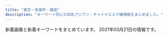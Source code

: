 ```yaml
---
title: "東京・有楽町・銀座"
description: "キーワード別にの巨乳アジアン・チャイナエステ嬢情報をまとめました。"
---
```


新着画像と新着キーワードをまとめています。
2021年03月21日の情報です。

<DmmAffiliateIns />
<KeywordTable
  shops={
    [
    {
        "keywords": {
            "D": 6,
            "85": 10,
            "88": 6,
            "86": 4,
            "C": 14
        },
        "img_links": [
            "http://yurarika.work/staff/aya2.jpg",
            "http://yurarika.work/staff/rara2.jpg",
            "http://yurarika.work/staff/aya.jpg",
            "http://yurarika.work/staff/mirai2.jpg",
            "http://yurarika.work/staff/mika2.jpg",
            "http://yurarika.work/staff/aya1.jpg",
            "http://yurarika.work/staff/mirai1.jpg",
            "http://yurarika.work/staff/rara.jpg",
            "http://yurarika.work/img/all/loader.png",
            "http://yurarika.work/staff/mika1.jpg",
            "http://yurarika.work/staff/rara1.jpg",
            "http://yurarika.work/staff/mika.jpg",
            "http://yurarika.work/staff/mirai.jpg"
        ],
        "station": "\u6c34\u5929\u5bae\u524d\u99c58\u756a\u51fa\u53e3",
        "name": "\u3086\u3089\u308a\u9999",
        "url": "http://yurarika.work/"
    },
    {
        "station": "\u8305\u5834\u753a\u99c53\u756a\u51fa\u53e3",
        "url": "http://sweet-massage.work/",
        "name": "Sweet",
        "keywords": {
            "86": 6,
            "D": 6,
            "C": 3,
            "89": 3,
            "88": 3,
            "85": 3,
            "E": 6
        },
        "img_links": [
            "http://sweet-massage.work/img/st03.jpg",
            "http://sweet-massage.work/sp/img/st3.jpg",
            "http://sweet-massage.work/sp/img/st1.jpg",
            "http://sweet-massage.work/img/sta5.jpg",
            "http://sweet-massage.work/img/st2.jpg",
            "http://sweet-massage.work/img/s4.jpg",
            "http://sweet-massage.work/sp/img/pc.jpg",
            "http://sweet-massage.work/img/sta1.jpg",
            "http://sweet-massage.work/img/st5.jpg",
            "http://sweet-massage.work/img/st005.jpg",
            "http://sweet-massage.work/sp/img/info.jpg",
            "http://sweet-massage.work/img/sta3.jpg",
            "http://sweet-massage.work/sp/img/s5.jpg",
            "http://sweet-massage.work/img/mobile-1.png",
            "http://sweet-massage.work/sp/img/pic.jpg",
            "http://sweet-massage.work/img/st01.jpg",
            "http://sweet-massage.work/img/foot-body.jpg",
            "http://sweet-massage.work/img/s3.jpg",
            "http://sweet-massage.work/img/st02.jpg",
            "http://sweet-massage.work/img/st04.jpg",
            "http://sweet-massage.work/img/st1.jpg",
            "http://sweet-massage.work/sp/img/st5.jpg",
            "http://sweet-massage.work/sp/img/t-r.jpg",
            "http://sweet-massage.work/sp/img/st03.jpg",
            "http://sweet-massage.work/sp/img/time.jpg",
            "http://sweet-massage.work/img/nos.jpg",
            "http://sweet-massage.work/sp/img/tel.jpg",
            "http://sweet-massage.work/sp/img/add2.jpg",
            "http://sweet-massage.work/img/st3.jpg",
            "http://sweet-massage.work/sp/img/st4.jpg",
            "http://sweet-massage.work/sp/img/s4.jpg",
            "http://sweet-massage.work/sp/img/tit.jpg",
            "http://sweet-massage.work/sp/img/t-o.jpg",
            "http://sweet-massage.work/sp/img/st2.jpg",
            "http://sweet-massage.work/sp/img/t-a.jpg",
            "http://sweet-massage.work/sp/img/st04.jpg",
            "http://sweet-massage.work/sp/img/t-s.jpg",
            "http://sweet-massage.work/img/s1.jpg",
            "http://sweet-massage.work/img/st05.jpg",
            "http://sweet-massage.work/sp/img/s3.jpg",
            "http://sweet-massage.work/sp/img/botton.jpg",
            "http://sweet-massage.work/sp/img/st02.jpg",
            "http://sweet-massage.work/img/s5.jpg",
            "http://sweet-massage.work/img/sta2.jpg",
            "http://sweet-massage.work/sp/img/sys.jpg",
            "http://sweet-massage.work/sp/img/add.jpg",
            "http://sweet-massage.work/img/st4.jpg",
            "http://sweet-massage.work/sp/img/t-t.jpg",
            "http://sweet-massage.work/sp/img/s2.jpg",
            "http://sweet-massage.work/sp/img/st05.jpg",
            "http://sweet-massage.work/img/s2.jpg",
            "http://sweet-massage.work/img/sta4.jpg",
            "http://sweet-massage.work/img/m1.png",
            "http://sweet-massage.work/sp/img/st005.jpg",
            "http://sweet-massage.work/sp/img/st01.jpg"
        ]
    },
    {
        "keywords": {
            "88": 1,
            "\u30bb\u30af\u30b7\u30fc": 3
        },
        "img_links": [
            "https://ningyocho-esthe.work/images/dream/common/gallery_01.png",
            "https://ningyocho-esthe.work/images/dream/common/gallery_07.png",
            "https://ningyocho-esthe.work/images/dream/staff/\u3042\u307f.jpg",
            "https://ningyocho-esthe.work/images/dream/home/teaser.png",
            "https://ningyocho-esthe.work/images/dream/common/gallery_10.png",
            "https://ningyocho-esthe.work/images/dream/common/side_bnr_02.png",
            "https://ningyocho-esthe.work/images/dream/staff/3.jpg",
            "https://ningyocho-esthe.work/images/dream/staff/\u30ca\u30ca.jpg",
            "https://ningyocho-esthe.work/images/dream/home/image_03.png",
            "https://ningyocho-esthe.work/images/dream/home/image_01.png",
            "https://ningyocho-esthe.work/images/dream/common/gallery_08.png",
            "https://ningyocho-esthe.work/images/dream/staff/2.jpg",
            "https://ningyocho-esthe.work/images/dream/common/gallery_06.png",
            "https://ningyocho-esthe.work/images/dream/staff/imgapp_3.jpg",
            "https://ningyocho-esthe.work/images/dream/staff/1.jpg",
            "https://ningyocho-esthe.work/images/dream/common/gallery_09.png",
            "https://ningyocho-esthe.work/images/dream/staff/imgapp6.jpg",
            "https://ningyocho-esthe.work/images/dream/staff/13.jpg",
            "https://ningyocho-esthe.work/images/dream/common/header_info.png",
            "https://ningyocho-esthe.work/images/dream/common/gallery_03.png",
            "https://ningyocho-esthe.work/images/dream/common/credit_02.png",
            "https://ningyocho-esthe.work/images/dream/common/credit_03.png",
            "https://ningyocho-esthe.work/images/dream/home/image_02.png",
            "https://ningyocho-esthe.work/images/dream/common/gallery_04.png",
            "https://ningyocho-esthe.work/images/dream/common/credit_01.png",
            "https://ningyocho-esthe.work/images/dream/common/gallery_02.png",
            "https://ningyocho-esthe.work/images/dream/common/header_phone_pc.png",
            "https://ningyocho-esthe.work/images/dream/common/gallery_05.png",
            "https://ningyocho-esthe.work/images/dream/staff/imgapp_1.jpg",
            "https://ningyocho-esthe.work/images/dream/common/side_bnr_01.png"
        ],
        "name": "Dream",
        "url": "https://ningyocho-esthe.work/",
        "station": "\u4eba\u5f62\u753a\u99c5A1\u51fa\u53e3"
    },
    {
        "name": "\u7d05\u8449",
        "keywords": {
            "C": 14
        },
        "station": "\u516b\u4e01\u5800\u99c5A5\u53e3",
        "url": "http://arm-heal.com/",
        "img_links": [
            "http://arm-heal.com/staff/miya/01.jpg",
            "http://arm-heal.com/staff/yuki/01.jpg",
            "http://arm-heal.com/staff/yuuyuu/01.jpg",
            "http://arm-heal.com/pic/topimg1.png",
            "http://arm-heal.com/staff/aya/01mb.jpg",
            "http://arm-heal.com/pic/topimg5.png",
            "http://arm-heal.com/pic/topimg3.png",
            "http://arm-heal.com/staff/miki/01mb.jpg",
            "http://arm-heal.com/pic/topimg4.png",
            "http://arm-heal.com/staff/miya/01mb.jpg",
            "http://arm-heal.com/staff/aya/01.jpg",
            "http://arm-heal.com/img/att.png",
            "http://arm-heal.com/i/files/homeimg.jpg",
            "http://arm-heal.com/pic/topimg2.png",
            "http://arm-heal.com/img/corona.png",
            "http://arm-heal.com/img/ttl_mobile.png",
            "http://arm-heal.com/staff/yuuyuu/01mb.jpg",
            "http://arm-heal.com/pic/head.jpg",
            "http://arm-heal.com/img/ttl_staff.jpg",
            "http://arm-heal.com/img/ttl_rec.png",
            "http://arm-heal.com/staff/miki/01.jpg",
            "http://arm-heal.com/staff/yuki/01mb.jpg"
        ]
    },
    {
        "station": "\u65b0\u5bcc\u753a\u99c53\u756a\u51fa\u53e3",
        "name": "Lotus\uff5e\u30ed\u30fc\u30bf\u30b9\uff5e",
        "keywords": {
            "85": 2,
            "87": 4,
            "86": 14
        },
        "img_links": [
            "http://missyou-esthe.com/img/cg13.jpg",
            "http://missyou-esthe.com/img/t1.jpg",
            "http://missyou-esthe.com/img/tt4.jpg",
            "http://missyou-esthe.com/img/tt12.jpg",
            "http://missyou-esthe.com/img/tt16.jpg",
            "http://missyou-esthe.com/img/no.png",
            "http://missyou-esthe.com/img/cg03.jpg",
            "http://missyou-esthe.com/img/cg11.jpg",
            "http://missyou-esthe.com/img/tt11.jpg",
            "http://missyou-esthe.com/img/tt19.jpg",
            "http://missyou-esthe.com/img/cg07.jpg",
            "http://missyou-esthe.com/img/cg06.jpg",
            "http://missyou-esthe.com/img/cg01.jpg",
            "http://missyou-esthe.com/img/tt14.jpg",
            "http://missyou-esthe.com/img/cg10.jpg",
            "http://missyou-esthe.com/img/cg091.jpg",
            "http://missyou-esthe.com/img/tt2.jpg",
            "http://missyou-esthe.com/img/tt17.jpg",
            "http://missyou-esthe.com/img/t2.jpg",
            "http://missyou-esthe.com/img/tt20.jpg",
            "http://missyou-esthe.com/img/cg05.jpg",
            "http://missyou-esthe.com/img/tt1.jpg",
            "http://missyou-esthe.com/img/tt18.jpg",
            "http://missyou-esthe.com/img/cg04.jpg",
            "http://missyou-esthe.com/img/lin.jpg",
            "http://missyou-esthe.com/img/cg09.jpg",
            "http://missyou-esthe.com/img/mr1.jpg",
            "http://missyou-esthe.com/img/t3.jpg",
            "http://missyou-esthe.com/img/f.jpg",
            "http://missyou-esthe.com/img/tt13.jpg",
            "http://missyou-esthe.com/img/cg14.jpg",
            "http://missyou-esthe.com/img/tt15.jpg",
            "http://missyou-esthe.com/img/eve.jpg",
            "http://missyou-esthe.com/img/cg02.jpg",
            "http://missyou-esthe.com/img/cg08.jpg",
            "http://missyou-esthe.com/img/tt21.jpg",
            "http://missyou-esthe.com/img/f1.jpg"
        ],
        "url": "http://missyou-esthe.com/"
    },
    {
        "img_links": [
            "http://prime-relax.work/img/IMG_1675.jpg",
            "http://prime-relax.work/img/mo.png",
            "http://prime-relax.work/img/body-.jpg",
            "http://prime-relax.work/img/st11.jpg",
            "http://prime-relax.work/img/link300100.jpg",
            "http://prime-relax.work/img/sta14.jpg",
            "http://prime-relax.work/img/link20067.jpg",
            "http://prime-relax.work/sp/img/t-s.jpg",
            "http://prime-relax.work/sp/img/sta13.jpg",
            "http://prime-relax.work/img/IMG_1699.jpg",
            "http://prime-relax.work/sp/img/p-7.jpg",
            "http://prime-relax.work/img/sta8.jpg",
            "http://prime-relax.work/img/sys.jpg",
            "http://prime-relax.work/img/st12.jpg",
            "http://prime-relax.work/img/st08.jpg",
            "http://prime-relax.work/sp/img/t-t.jpg",
            "http://prime-relax.work/sp/img/cam.jpg",
            "http://prime-relax.work/img/sta7.jpg",
            "http://prime-relax.work/sp/img/sta4.jpg",
            "http://prime-relax.work/sp/img/sta9.jpg",
            "http://prime-relax.work/img/st14.jpg",
            "http://prime-relax.work/img/sta9.jpg",
            "http://prime-relax.work/sp/img/tit.jpg",
            "http://prime-relax.work/sp/img/add2.jpg",
            "http://prime-relax.work/img/st13.jpg",
            "http://prime-relax.work/img/sta12.jpg",
            "http://prime-relax.work/sp/img/time.jpg",
            "http://prime-relax.work/img/head.jpg",
            "http://prime-relax.work/sp/img/sys.jpg",
            "http://prime-relax.work/sp/img/t-r.jpg",
            "http://prime-relax.work/sp/img/botton.jpg",
            "http://prime-relax.work/sp/img/t-a.jpg",
            "http://prime-relax.work/sp/img/sta7.jpg",
            "http://prime-relax.work/img/sta4.jpg",
            "http://prime-relax.work/sp/img/info.jpg",
            "http://prime-relax.work/img/st9.jpg",
            "http://prime-relax.work/img/st8.jpg",
            "http://prime-relax.work/img/st013.jpg",
            "http://prime-relax.work/sp/img/p-8.jpg",
            "http://prime-relax.work/sp/img/sta11.jpg",
            "http://prime-relax.work/img/st04.jpg",
            "http://prime-relax.work/img/bottom.png",
            "http://prime-relax.work/img/st4.jpg",
            "http://prime-relax.work/img/link-.jpg",
            "http://prime-relax.work/sp/img/sta14.jpg",
            "http://prime-relax.work/sp/img/add3.jpg",
            "http://prime-relax.work/img/sta13.jpg",
            "http://prime-relax.work/img/eve.jpg",
            "http://prime-relax.work/img/link10033.jpg",
            "http://prime-relax.work/img/bottom-.png",
            "http://prime-relax.work/sp/img/add.jpg",
            "http://prime-relax.work/sp/img/pic.jpg",
            "http://prime-relax.work/img/sta11.jpg",
            "http://prime-relax.work/img/IMG_1667.jpg",
            "http://prime-relax.work/img/st07.jpg",
            "http://prime-relax.work/sp/img/p-9.jpg",
            "http://prime-relax.work/sp/img/tel.jpg",
            "http://prime-relax.work/sp/img/pc.jpg",
            "http://prime-relax.work/img/sta5.jpg",
            "http://prime-relax.work/sp/img/sta5.jpg",
            "http://prime-relax.work/sp/img/sta8.jpg",
            "http://prime-relax.work/sp/img/sta12.jpg",
            "http://prime-relax.work/img/st014.jpg",
            "http://prime-relax.work/img/st5.jpg",
            "http://prime-relax.work/sp/img/t-o.jpg",
            "http://prime-relax.work/img/st7.jpg",
            "http://prime-relax.work/img/IMG_1709.jpg"
        ],
        "keywords": {
            "84": 5,
            "88": 1,
            "86": 7,
            "E": 1,
            "82": 1,
            "87": 4,
            "D": 10,
            "C": 7
        },
        "url": "http://prime-relax.work/",
        "station": "\u99ac\u55b0\u753a\u99c51\u756a\u51fa\u53e3",
        "name": "PRIME\u30fb\u30d7\u30e9\u30a4\u30e0"
    },
    {
        "name": "\u60a0",
        "img_links": [
            "http://koikst.xyz/_src/20886035/up.png",
            "http://koikst.xyz/_src/51067437/wechatimg724.jpg",
            "http://koikst.xyz/_src/20886064/index_37.png",
            "http://sunflower.jp.net/5.jpg",
            "http://sunflower.jp.net/1.jpg",
            "http://koikst.xyz/_src/20885811/up.png",
            "http://koikst.xyz/_src/20886235/t02200330_0640096013249885015.jpg",
            "http://koikst.xyz/_src/20885809/www.cman.png",
            "http://koikst.xyz/_src/20886062/index_35.png",
            "http://koikst.xyz/_src/20886005/wechatimg35.jpg",
            "http://sunflower.jp.net/2.jpg",
            "http://koikst.xyz/_src/20886229/_dsf0778_pp.jpg",
            "http://koikst.xyz/_src/20886007/_k3_6020.jpg",
            "http://koikst.xyz/_src/21089124/img20180325193504865361.png",
            "http://sunflower.jp.net/6.jpg",
            "http://koikst.xyz/_src/20886065/index_38.png",
            "http://koikst.xyz/_src/20885997/up.png",
            "http://koikst.xyz/_src/51067433/wechatimg726.jpg",
            "http://koikst.xyz/_src/20886287/9c88380aa0315ec9292225a3223d62d9.jpg",
            "http://koikst.xyz/_src/20886222/up.png",
            "http://koikst.xyz/_src/20886063/index_36.png",
            "http://koikst.xyz/_src/20886283/img20170527114635169213.png",
            "http://koikst.xyz/_src/20886305/therapist-ito.jpg",
            "http://koikst.xyz/_src/20886066/slider2.png",
            "http://koikst.xyz/_src/51067435/wechatimg725.jpg",
            "http://koikst.xyz/_src/20886060/index_33.png",
            "http://koikst.xyz/_src/20886148/therapist-ito.jpg",
            "http://koikst.xyz/_src/20886233/906ab10dd05fdcaee1fa99bd6e5779ea.jpg",
            "http://koikst.xyz/_src/20885845/up.png",
            "http://koikst.xyz/_src/20886308/t02200330_0640096013249885015.jpg",
            "http://koikst.xyz/_src/20886092/therapist-ito.jpg",
            "http://koikst.xyz/_src/51067440/wechatimg723.jpg",
            "http://koikst.xyz/_src/20886211/07958eda583eff2b24876adf03c0a434.jpg",
            "http://sunflower.jp.net/3.jpg",
            "http://koikst.xyz/_src/20886058/sign.png",
            "http://koikst.xyz/_src/20886010/img_3017.jpg",
            "http://koikst.xyz/_src/20886231/_dsf0770_pp.jpg",
            "http://koikst.xyz/_src/20886122/up.png",
            "http://koikst.xyz/_src/20886061/index_34.png",
            "http://koikst.xyz/_src/20886008/_k3_6019.jpg",
            "http://koikst.xyz/_src/20886111/_dsf0778_pp.jpg",
            "http://koikst.xyz/_src/20885828/up.png",
            "http://koikst.xyz/_src/20886059/sign.png",
            "http://koikst.xyz/_src/20886019/up.png",
            "http://koikst.xyz/_src/20886009/img_2917.jpg",
            "http://koikst.xyz/_src/20886310/wechatimg405.jpg",
            "http://koikst.xyz/_src/20886303/07958eda583eff2b24876adf03c0a434.jpg",
            "http://koikst.xyz/_src/20886300/media-20170919.jpg",
            "http://koikst.xyz/_src/20885836/sign.jpg",
            "http://koikst.xyz/_src/20991736/t02200330_0640096013249885015.jpg",
            "http://koikst.xyz/_src/20886006/wechatimg36.jpg",
            "http://koikst.xyz/_src/20886103/up.png"
        ],
        "keywords": {
            "85": 2,
            "89": 3,
            "C": 2,
            "E": 3
        },
        "url": "http://koikst.xyz/",
        "station": "JR\u6771\u4eac\u99c5\u516b\u91cd\u6d32\u53e3"
    },
    {
        "station": "\u9280\u5ea7\u99c5A5\u51fa\u53e3",
        "name": "Angel Love",
        "keywords": {
            "85": 5,
            "87": 5,
            "D": 20,
            "86": 10,
            "83": 5,
            "E": 5
        },
        "url": "https://angel-love.tyo.cm/",
        "img_links": [
            "https://angel-love.tyo.cm/images/s_staff.png",
            "https://angel-love.tyo.cm/images/info.jpg",
            "https://angel-love.tyo.cm/images/s1.jpg",
            "https://angel-love.tyo.cm/images/news_bj1.jpg",
            "https://angel-love.tyo.cm/photos/sites/27/2021/03/2021031704243320.jpg",
            "https://angel-love.tyo.cm/photos/sites/27/2021/02/2021021606344273.jpg",
            "https://angel-love.tyo.cm/photos/sites/27/2021/02/2021021603162127.jpg",
            "https://angel-love.tyo.cm/photos/sites/27/2021/02/2021021603162366.jpg",
            "https://angel-love.tyo.cm/images/room3.jpg",
            "https://angel-love.tyo.cm/photos/sites/27/2021/03/2021031704243332.jpg",
            "https://angel-love.tyo.cm/images/room4.jpg",
            "https://angel-love.tyo.cm/images/s_news.jpg",
            "https://angel-love.tyo.cm/images/top.jpg",
            "https://angel-love.tyo.cm/images/s3.jpg",
            "https://angel-love.tyo.cm/photos/sites/27/2021/03/2021031704243422.jpg",
            "https://angel-love.tyo.cm/images/room1.jpg",
            "https://angel-love.tyo.cm/images/room2.jpg",
            "https://angel-love.tyo.cm/images/mobile.jpg",
            "https://angel-love.tyo.cm/images/news_bj3.jpg"
        ]
    },
    {
        "url": "http://f-relaxe.net",
        "keywords": {
            "91": 1,
            "E": 3,
            "93": 1,
            "83": 1,
            "C": 3,
            "87": 1,
            "D": 2,
            "85": 3,
            "86": 1,
            "90": 1,
            "G": 1,
            "89": 1
        },
        "name": "For you",
        "station": "JR\u6771\u4eac\u99c5\u516b\u91cd\u6d32\u5317\u53e3",
        "img_links": [
            "http://f-relaxe.net/images/index_03.jpg",
            "http://f-relaxe.net/girl/011.jpg",
            "http://f-relaxe.net/images/index_06.jpg",
            "http://f-relaxe.net/girl/013a.jpg",
            "http://f-relaxe.net/girl/09a.jpg",
            "http://f-relaxe.net/images/index_119.jpg",
            "http://f-relaxe.net/girl/010a.jpg",
            "http://f-relaxe.net/images/sub_12.jpg",
            "http://f-relaxe.net/images/info.jpg",
            "http://f-relaxe.net/images/index_01.jpg",
            "http://f-relaxe.net/images/01.jpg",
            "http://f-relaxe.net/images/info_11.jpg",
            "http://f-relaxe.net/images/index_18.jpg",
            "http://f-relaxe.net/girl/07a.jpg",
            "http://f-relaxe.net/girl/010.jpg",
            "http://f-relaxe.net/images/index_07.jpg",
            "http://f-relaxe.net/girl/08.jpg",
            "http://f-relaxe.net/images/index_13.jpg",
            "http://f-relaxe.net/images/index_14.jpg",
            "http://f-relaxe.net/girl/02a.jpg",
            "http://f-relaxe.net/images/index_12.jpg",
            "http://f-relaxe.net/girl/017.jpg",
            "http://f-relaxe.net/images/rec.jpg",
            "http://f-relaxe.net/girl/012.jpg",
            "http://f-relaxe.net/girl/07.jpg",
            "http://f-relaxe.net/images/index_09.jpg",
            "http://f-relaxe.net/images/sub_15.jpg",
            "http://f-relaxe.net/images/staff_11.jpg",
            "http://f-relaxe.net/girl/04.jpg",
            "http://f-relaxe.net/images/index_04.jpg",
            "http://f-relaxe.net/girl/08a.jpg",
            "http://f-relaxe.net/girl/00.jpg",
            "http://f-relaxe.net/images/rec_11.jpg",
            "http://f-relaxe.net/girl/02.jpg",
            "http://f-relaxe.net/girl/011a.jpg",
            "http://f-relaxe.net/images/index_08.jpg",
            "http://f-relaxe.net/girl/012a.jpg",
            "http://f-relaxe.net/images/index_16.jpg",
            "http://f-relaxe.net/images/index_05.jpg",
            "http://f-relaxe.net/girl/013.jpg",
            "http://f-relaxe.net/images/02.jpg",
            "http://f-relaxe.net/images/03.jpg",
            "http://f-relaxe.net/images/index_17.jpg",
            "http://f-relaxe.net/girl/09.jpg",
            "http://f-relaxe.net/images/sub_10.jpg",
            "http://f-relaxe.net/images/index_10.jpg",
            "http://f-relaxe.net/girl/024.jpg",
            "http://f-relaxe.net/images/line.jpg"
        ]
    },
    {
        "name": "\u5143\u6c17\u30e2\u30ea\u30e2\u30ea",
        "url": "http://www.kayabatyo-massage.work/",
        "keywords": {},
        "station": "\u8305\u5834\u753a\u99c511\u756a\u51fa\u53e3",
        "img_links": [
            "http://www.kayabatyo-massage.work/images/recruit/sp_mainvisual.jpg",
            "http://www.kayabatyo-massage.work/images/mainvisual_01.jpg",
            "http://www.kayabatyo-massage.work/images/recruit/message_03.png",
            "http://www.kayabatyo-massage.work/images/recruit/point_06.png",
            "http://www.kayabatyo-massage.work/images/icon_ranking_02.png",
            "http://www.kayabatyo-massage.work/images/head_therapist.jpg",
            "http://www.kayabatyo-massage.work/images/recruit/point_09.png",
            "http://www.kayabatyo-massage.work/images/recruit/nagare_07.png",
            "http://www.kayabatyo-massage.work/images/recruit/nagare_01.jpg",
            "http://www.kayabatyo-massage.work/images/sw_tel.png",
            "http://www.kayabatyo-massage.work/images/mainvisual_01_s.jpg",
            "http://www.kayabatyo-massage.work/images/recruit/point_05.png",
            "http://www.kayabatyo-massage.work/images/mainvisual_02.jpg",
            "http://www.kayabatyo-massage.work/images/recruit/nagare_02.jpg",
            "http://www.kayabatyo-massage.work/images/recruit/nagare_05.png",
            "http://www.kayabatyo-massage.work/images/recruit/point_08.png",
            "http://www.kayabatyo-massage.work/images/recruit/point_04.png",
            "http://www.kayabatyo-massage.work/images/no_image.jpg",
            "http://www.kayabatyo-massage.work/staff/nanami.jpg",
            "http://www.kayabatyo-massage.work/images/recruit/point_07.png",
            "http://www.kayabatyo-massage.work/staff/kaoru.jpg",
            "http://www.kayabatyo-massage.work/staff/hinata.jpg",
            "http://www.kayabatyo-massage.work/images/mainvisual_02_s.jpg",
            "http://www.kayabatyo-massage.work/images/icon_ranking_03.png",
            "http://www.kayabatyo-massage.work/images/icon_ranking_01.png",
            "http://www.kayabatyo-massage.work/images/recruit/point_03.png",
            "http://www.kayabatyo-massage.work/images/recruit/req_03.jpg",
            "http://www.kayabatyo-massage.work/images/icon_new.png",
            "http://www.kayabatyo-massage.work/images/sw_home.png",
            "http://www.kayabatyo-massage.work/images/trigger.jpg",
            "http://www.kayabatyo-massage.work/images/head_interior.jpg",
            "http://www.kayabatyo-massage.work/images/recruit/nagare_03.jpg",
            "http://www.kayabatyo-massage.work/images/recruit/nagare_06.png"
        ]
    },
    {
        "name": "Melody Spa -\u30e1\u30ed\u30c7\u30a3 \u30b9\u30d1-",
        "keywords": {
            "F": 2,
            "86": 4,
            "C": 30
        },
        "url": "https://melodyspa.tokyo/",
        "station": "JR\u65b0\u65e5\u672c\u6a4b\u99c56\u756a\u51fa\u53e3",
        "img_links": [
            "https://melodyspa.tokyo/images/st/risa.jpg",
            "https://melodyspa.tokyo/images/st/yuna.jpg",
            "https://melodyspa.tokyo/images/st/mina2.jpg",
            "https://melodyspa.tokyo/images/st/yuri.jpg",
            "https://melodyspa.tokyo/images/st/you.jpg",
            "https://melodyspa.tokyo/images/st/rara2.jpg",
            "https://melodyspa.tokyo/images/st/yuna2.jpg",
            "https://melodyspa.tokyo/images/topimage/topimage.jpg",
            "https://melodyspa.tokyo/images/st/you2.jpg",
            "https://melodyspa.tokyo/images/st/miho.jpg",
            "https://melodyspa.tokyo/images/share/pagetop.png",
            "https://melodyspa.tokyo/images/st/yuna1.jpg",
            "https://melodyspa.tokyo/images/st/you3.jpg",
            "https://melodyspa.tokyo/images/st/ringo.jpg",
            "https://melodyspa.tokyo/images/st/mina.jpg"
        ]
    },
    {
        "url": "http://www.hitomebore.esjp.info/",
        "keywords": {
            "86": 18,
            "88": 3,
            "C": 6,
            "87": 6,
            "85": 6,
            "D": 27
        },
        "img_links": [
            "http://www.hitomebore.esjp.info/files/012.jpg",
            "http://www.hitomebore.esjp.info/files/002.jpg",
            "http://www.hitomebore.esjp.info/files/009.jpg",
            "http://www.hitomebore.esjp.info/files/016.jpg",
            "http://www.hitomebore.esjp.info/images/m3.jpg",
            "http://www.hitomebore.esjp.info/files/011.jpg",
            "http://www.hitomebore.esjp.info/files/007.jpg",
            "http://www.hitomebore.esjp.info/images/m1.jpg",
            "http://www.hitomebore.esjp.info/files/015.jpg",
            "http://www.hitomebore.esjp.info/images/mainImg2.jpg",
            "http://www.hitomebore.esjp.info/images/m2.jpg",
            "http://www.hitomebore.esjp.info/images/m4.jpg",
            "http://www.hitomebore.esjp.info/images/btn2.png",
            "http://www.hitomebore.esjp.info/images/mainImg_sub.jpg",
            "http://www.hitomebore.esjp.info/files/010.jpg",
            "http://www.hitomebore.esjp.info/files/014.jpg",
            "http://www.hitomebore.esjp.info/files/013.jpg",
            "http://www.hitomebore.esjp.info/files/008.jpg"
        ],
        "name": "\u3072\u3068\u3081\u307c\u308c",
        "station": "\u65b0\u5bcc\u753a\u99c53\u756a\u51fa\u53e3"
    },
    {
        "name": "Tiara-\u30c6\u30a4\u30a2\u30e9-",
        "station": "\u6771\u9280\u5ea7\u99c5A7\u51fa\u53e3",
        "url": "https://est-tiara.info/",
        "keywords": {
            "E": 1,
            "89": 1,
            "87": 1,
            "D": 4,
            "C": 1
        },
        "img_links": [
            "https://est-tiara.info/images/gallery/r4.jpg",
            "https://est-tiara.info/js/sliderLine/slide_next.png",
            "https://est-tiara.info/staffPhoto/s20210304100038.jpg",
            "https://est-tiara.info/js/sliderLine/slide_prev.png",
            "https://est-tiara.info/images/gallery/r7.jpg",
            "https://est-tiara.info/staffPhoto/s20201016083828.jpg",
            "https://est-tiara.info/staffPhoto/b20210304095845.jpg",
            "https://est-tiara.info/staffPhoto/b20201016083614.jpg",
            "https://est-tiara.info/staffPhoto/b20210304100038.jpg",
            "https://est-tiara.info/staffPhoto/s20201016083614.jpg",
            "https://est-tiara.info/images/gallery/r1.jpg",
            "https://est-tiara.info/images/gallery/r3.jpg",
            "https://est-tiara.info/images/returnBtn.png",
            "https://est-tiara.info/staffPhoto/b20210304100121.jpg",
            "https://est-tiara.info/images/gallery/r5.jpg",
            "https://est-tiara.info/staffPhoto/s20210304095845.jpg",
            "https://est-tiara.info/staffPhoto/b20210304095739.jpg",
            "https://est-tiara.info/staffPhoto/s20210304095739.jpg",
            "https://est-tiara.info/images/gallery/r6.jpg",
            "https://est-tiara.info/images/gallery/r8.jpg",
            "https://est-tiara.info/uploadfiles/Image/campaignEstTiaraInfo.jpg",
            "https://est-tiara.info/images/mobile.png",
            "https://est-tiara.info/staffPhoto/s20210304095623.jpg",
            "https://est-tiara.info/staffPhoto/s20210304100121.jpg",
            "https://est-tiara.info/images/gallery/r2.jpg",
            "https://est-tiara.info/staffPhoto/b20201016083828.jpg",
            "https://est-tiara.info/staffPhoto/b20210304095623.jpg"
        ]
    },
    {
        "name": "\u7652\u3057\u306e\u6d77",
        "station": "\u65b0\u5bcc\u753a\u99c5",
        "keywords": {
            "86": 20,
            "E": 4,
            "D": 16
        },
        "url": "http://xn--vckg5a5c7c8c1czd.in.net/",
        "img_links": [
            "http://xn--vckg5a5c7c8c1czd.in.net/images/slider/slide3s.jpg",
            "http://xn--vckg5a5c7c8c1czd.in.net/images/an_1_06.jpg",
            "http://xn--vckg5a5c7c8c1czd.in.net/images/an_1_03.jpg",
            "http://xn--vckg5a5c7c8c1czd.in.net/images/an_2_07.jpg",
            "http://xn--vckg5a5c7c8c1czd.in.net/images/staff_images/top_small_17.jpg",
            "http://xn--vckg5a5c7c8c1czd.in.net/images/an_2_06.jpg",
            "http://xn--vckg5a5c7c8c1czd.in.net/images/slider/slide3.jpg",
            "http://xn--vckg5a5c7c8c1czd.in.net/images/an_2_03.jpg",
            "http://xn--vckg5a5c7c8c1czd.in.net/images/staff_images/top_small_5.jpg",
            "http://xn--vckg5a5c7c8c1czd.in.net/images/slider/slide1.jpg",
            "http://xn--vckg5a5c7c8c1czd.in.net/images/staff_images/cg17.jpg",
            "http://xn--vckg5a5c7c8c1czd.in.net/images/an_2_04.jpg",
            "http://xn--vckg5a5c7c8c1czd.in.net/images/no.png",
            "http://xn--vckg5a5c7c8c1czd.in.net/images/an_1_07.jpg",
            "http://xn--vckg5a5c7c8c1czd.in.net/images/staff_images/cg1.jpg",
            "http://xn--vckg5a5c7c8c1czd.in.net/images/slider/slide2.jpg",
            "http://xn--vckg5a5c7c8c1czd.in.net/images/staff_images/top_small_1.jpg",
            "http://xn--vckg5a5c7c8c1czd.in.net/images/staff_images/top_small_14.jpg",
            "http://xn--vckg5a5c7c8c1czd.in.net/images/an_2_05.jpg",
            "http://xn--vckg5a5c7c8c1czd.in.net/images/slider/slide2s.jpg",
            "http://xn--vckg5a5c7c8c1czd.in.net/images/QRcode.jpg",
            "http://xn--vckg5a5c7c8c1czd.in.net/images/staff_images/cg16.jpg",
            "http://xn--vckg5a5c7c8c1czd.in.net/images/an_2_02.jpg",
            "http://xn--vckg5a5c7c8c1czd.in.net/images/index_01.jpg",
            "http://xn--vckg5a5c7c8c1czd.in.net/images/staff_images/cg5.jpg",
            "http://xn--vckg5a5c7c8c1czd.in.net/images/staff_images/cg14.jpg",
            "http://xn--vckg5a5c7c8c1czd.in.net/images/slider/slide1s.jpg",
            "http://xn--vckg5a5c7c8c1czd.in.net/images/an_1_02.jpg",
            "http://xn--vckg5a5c7c8c1czd.in.net/images/an_1_04.jpg",
            "http://xn--vckg5a5c7c8c1czd.in.net/images/staff_images/top_small_16.jpg"
        ]
    },
    {
        "img_links": [
            "http://sakura.relaxnabi.com/css/topleft02.png",
            "http://sakura.relaxnabi.com/css/staff/staff14a.jpg",
            "http://sakura.relaxnabi.com/css/staff/staff06.jpg",
            "http://sakura.relaxnabi.com/css/nav/nav-006.png",
            "http://sakura.relaxnabi.com/css/tel03.png",
            "http://sakura.relaxnabi.com/css/nav/nav-005.png",
            "http://sakura.relaxnabi.com/css/nav/nav-004.png",
            "http://sakura.relaxnabi.com/css/staff/staff04.jpg",
            "http://sakura.relaxnabi.com/css/nav/nav-003.png",
            "http://sakura.relaxnabi.com/css/topleft01.png",
            "http://sakura.relaxnabi.com/css/nav/nav-001.png",
            "http://sakura.relaxnabi.com/css/topright02.jpg",
            "http://sakura.relaxnabi.com/css/staff/staff02.jpg",
            "http://sakura.relaxnabi.com/css/staff/staff13.jpg",
            "http://sakura.relaxnabi.com/css/nav/nav-002.png"
        ],
        "name": "\u685c\uff5e\u3055\u304f\u3089\uff5e",
        "keywords": {
            "C": 4,
            "89": 3,
            "D": 3,
            "87": 2
        },
        "url": "http://sakura.relaxnabi.com/",
        "station": "\u8305\u5834\u753a\u99c51\u756a\u51fa\u53e3"
    },
    {
        "name": "\u30e9\u30d5\u30a3\u30fc\u30eb",
        "keywords": {},
        "station": "\u65b0\u65e5\u672c\u6a4b\u99c55\u756a\u51fa\u53e3",
        "img_links": [],
        "url": "http://s-este.net/"
    },
    {
        "name": "Spa Ananda",
        "station": "\u8305\u5834\u753a\u99c52\u756a\u51fa\u53e3",
        "url": "https://kayabacho-mensesthe.com/",
        "img_links": [
            "https://kayabacho-mensesthe.com/images/flower.png",
            "https://kayabacho-mensesthe.com/wp/wp-content/uploads/2020/12/yuki.jpg",
            "https://kayabacho-mensesthe.com/staff/rin-s1.jpg",
            "https://kayabacho-mensesthe.com/staff/misaki-s1.jpg",
            "https://kayabacho-mensesthe.com/images/top3.jpg",
            "https://kayabacho-mensesthe.com/wp/wp-content/uploads/2019/07/misaki.jpg",
            "https://kayabacho-mensesthe.com/wp/wp-content/uploads/2019/12/mitsuki.jpg",
            "https://kayabacho-mensesthe.com/icon/line.png",
            "https://kayabacho-mensesthe.com/staff/mimi-s1.jpg",
            "https://kayabacho-mensesthe.com/images/clear.png",
            "https://kayabacho-mensesthe.com/wp/wp-content/uploads/2020/11/urara3.jpg",
            "https://kayabacho-mensesthe.com/images/mensesthe.jpg",
            "https://kayabacho-mensesthe.com/icon/twitter.png",
            "https://kayabacho-mensesthe.com/staff/miyu-s1.jpg",
            "https://kayabacho-mensesthe.com/icon/yelp.png",
            "https://kayabacho-mensesthe.com/wp/wp-content/uploads/2019/12/misaki.jpg",
            "https://kayabacho-mensesthe.com/images/main3.jpg",
            "https://kayabacho-mensesthe.com/staff/yuna-s1.jpg",
            "https://kayabacho-mensesthe.com/staff/urara-s1.jpg",
            "https://kayabacho-mensesthe.com/images/top1.jpg",
            "https://kayabacho-mensesthe.com/room/room-l4.jpg",
            "https://kayabacho-mensesthe.com/room/room-l6.jpg",
            "https://kayabacho-mensesthe.com/staff/aoi-s1.jpg",
            "https://kayabacho-mensesthe.com/room/room-l8.jpg",
            "https://kayabacho-mensesthe.com/wp/wp-content/uploads/2020/02/miyu.jpg",
            "https://kayabacho-mensesthe.com/images/footer-l.png",
            "https://kayabacho-mensesthe.com/room/room-l3.jpg",
            "https://kayabacho-mensesthe.com/images/main1.jpg",
            "https://kayabacho-mensesthe.com/images/top2.jpg",
            "https://kayabacho-mensesthe.com/staff/aki-s1.jpg",
            "https://kayabacho-mensesthe.com/wp/wp-content/uploads/2021/01/yuna.jpg",
            "https://kayabacho-mensesthe.com/room/room-l2.jpg",
            "https://kayabacho-mensesthe.com/room/room-l5.jpg",
            "https://kayabacho-mensesthe.com/room/room-l7.jpg",
            "https://kayabacho-mensesthe.com/wp/wp-content/uploads/2020/08/ayaka-1.jpg",
            "https://kayabacho-mensesthe.com/room/room-l1.jpg",
            "https://kayabacho-mensesthe.com/images/main4.jpg",
            "https://kayabacho-mensesthe.com/images/main2.jpg",
            "https://kayabacho-mensesthe.com/wp/wp-content/uploads/2019/08/mimi.jpg",
            "https://kayabacho-mensesthe.com/staff/ayaka-s1.jpg",
            "https://kayabacho-mensesthe.com/wp/wp-content/uploads/2019/12/emi.jpg",
            "https://kayabacho-mensesthe.com/link/mens-esthe.png",
            "https://kayabacho-mensesthe.com/wp/wp-content/uploads/2019/12/IMG_8988.jpg",
            "https://kayabacho-mensesthe.com/icon/facebook.png",
            "https://kayabacho-mensesthe.com/wp/wp-content/uploads/2020/08/ayaka-1-200x300.jpg",
            "https://kayabacho-mensesthe.com/images/footer-r.png",
            "https://kayabacho-mensesthe.com/wp/wp-content/uploads/2020/10/aki-s1-150x150.jpg",
            "https://kayabacho-mensesthe.com/staff/emi-s1.jpg",
            "https://kayabacho-mensesthe.com/staff/nao-s1.jpg"
        ],
        "keywords": {
            "E": 5,
            "D": 13,
            "C": 9
        }
    },
    {
        "img_links": [
            "http://cocosia-massage.work/img/fla-1.jpg",
            "http://cocosia-massage.work/sp/img/p-6.jpg",
            "http://cocosia-massage.work/img/st1.jpg",
            "http://cocosia-massage.work/sp/img/acc.jpg",
            "http://cocosia-massage.work/img/head2.jpg",
            "http://cocosia-massage.work/sp/img/cam3.jpg",
            "http://cocosia-massage.work/sp/img/st2.jpg",
            "http://cocosia-massage.work/img/st3.jpg",
            "http://cocosia-massage.work/sp/img/p-5.jpg",
            "http://cocosia-massage.work/img/sta1.jpg",
            "http://cocosia-massage.work/sp/img/st5.jpg",
            "http://cocosia-massage.work/img/st4.jpg",
            "http://cocosia-massage.work/img/sta5.jpg",
            "http://cocosia-massage.work/img/sta2.jpg",
            "http://cocosia-massage.work/sp/img/p-3.jpg",
            "http://cocosia-massage.work/img/sta3.jpg",
            "http://cocosia-massage.work/img/nos.jpg",
            "http://cocosia-massage.work/sp/img/t-r.jpg",
            "http://cocosia-massage.work/img/xmas.png",
            "http://cocosia-massage.work/sp/img/st4.jpg",
            "http://cocosia-massage.work/sp/img/t-s.jpg",
            "http://cocosia-massage.work/sp/img/cam1.jpg",
            "http://cocosia-massage.work/sp/img/st3.jpg",
            "http://cocosia-massage.work/img/sta4.jpg",
            "http://cocosia-massage.work/sp/img/qr.jpg",
            "http://cocosia-massage.work/sp/img/sys.jpg",
            "http://cocosia-massage.work/sp/img/t-t.jpg",
            "http://cocosia-massage.work/img/newf.jpg",
            "http://cocosia-massage.work/sp/img/p-4.jpg",
            "http://cocosia-massage.work/img/st5.jpg",
            "http://cocosia-massage.work/img/st6.jpg",
            "http://cocosia-massage.work/img/cncp.jpg",
            "http://cocosia-massage.work/sp/img/t-t2.jpg",
            "http://cocosia-massage.work/img/acc.jpg",
            "http://cocosia-massage.work/sp/img/botton.jpg",
            "http://cocosia-massage.work/sp/img/st1.jpg",
            "http://cocosia-massage.work/sp/img/cam2.jpg",
            "http://cocosia-massage.work/sp/img/st6.jpg",
            "http://cocosia-massage.work/img/r9.jpg",
            "http://cocosia-massage.work/img/fla-2.jpg",
            "http://cocosia-massage.work/img/conc.jpg",
            "http://cocosia-massage.work/sp/img/cam4.jpg",
            "http://cocosia-massage.work/sp/img/info.jpg",
            "http://cocosia-massage.work/img/news.jpg",
            "http://cocosia-massage.work/img/st2.jpg",
            "http://cocosia-massage.work/img/sta6.jpg",
            "http://cocosia-massage.work/sp/img/rec.jpg",
            "http://cocosia-massage.work/sp/img/pc.jpg"
        ],
        "keywords": {
            "E": 2,
            "F": 5,
            "C": 22,
            "D": 8,
            "85": 16,
            "87": 2,
            "88": 5
        },
        "station": "\u4eba\u5f62\u753a\u99c5A1\u51fa\u53e3",
        "name": "COCOSIA",
        "url": "http://cocosia-massage.work/"
    },
    {
        "station": "\u4eba\u5f62\u753a\u99c5A5\u51fa\u53e3",
        "name": "RUMIA\u30fb\u30eb\u30df\u30a2",
        "keywords": {
            "86": 1,
            "85": 1,
            "E": 1,
            "D": 3,
            "87": 1,
            "83": 1
        },
        "url": "https://rumia.tyo.cm/",
        "img_links": [
            "https://rumia.tyo.cm/images/s_link.png",
            "https://rumia.tyo.cm/images/room6.jpg",
            "https://rumia.tyo.cm/images/top.png",
            "https://rumia.tyo.cm/images/room2.jpg",
            "https://rumia.tyo.cm/photos/sites/5/2017/08/3.jpg",
            "https://rumia.tyo.cm/images/mobile.jpg",
            "https://rumia.tyo.cm/images/room4.jpg",
            "https://rumia.tyo.cm/images/room1.jpg",
            "https://rumia.tyo.cm/images/s_mobile.jpg",
            "https://rumia.tyo.cm/photos/sites/5/2017/08/4.jpg",
            "https://rumia.tyo.cm/photos/sites/5/2017/08/1.jpg",
            "https://rumia.tyo.cm/images/room7.jpg",
            "https://rumia.tyo.cm/photos/sites/5/2017/08/2.jpg",
            "https://rumia.tyo.cm/images/s_news.jpg",
            "https://rumia.tyo.cm/images/room5.jpg",
            "https://rumia.tyo.cm/images/room8.jpg",
            "https://rumia.tyo.cm/images/s_face.jpg",
            "https://rumia.tyo.cm/images/room3.jpg",
            "https://rumia.tyo.cm/images/s_staff.png"
        ]
    },
    {
        "img_links": [
            "http://tokyo-relaxtime.asia/img/interior/corridor-1.jpg",
            "http://tokyo-relaxtime.asia/img/cast/yuka-04.jpg",
            "http://tokyo-relaxtime.asia/img/cast/ai-01.jpg",
            "http://tokyo-relaxtime.asia/img/cast/alice-02.jpg",
            "http://tokyo-relaxtime.asia/img/slick/st-3.jpg",
            "http://tokyo-relaxtime.asia/img/cast/ai-03.jpg",
            "http://tokyo-relaxtime.asia/img/slick/st-4.jpg",
            "http://tokyo-relaxtime.asia/img/cast/miki-02.jpg",
            "http://tokyo-relaxtime.asia/img/cast/miki-04.jpg",
            "http://tokyo-relaxtime.asia/img/cast/yuka-01.jpg",
            "http://tokyo-relaxtime.asia/img/tw_mark.png",
            "http://tokyo-relaxtime.asia/img/cast/ai-02.jpg",
            "http://tokyo-relaxtime.asia/img/slick/st-6.jpg",
            "http://tokyo-relaxtime.asia/img/cast/alice-04.jpg",
            "http://tokyo-relaxtime.asia/img/cast/yuka-03.jpg",
            "http://tokyo-relaxtime.asia/img/cast/miki-03.jpg",
            "http://tokyo-relaxtime.asia/img/cast/miki-01.jpg",
            "http://tokyo-relaxtime.asia/img/cast/momo-04.jpg",
            "http://tokyo-relaxtime.asia/img/cast/ai-04.jpg",
            "http://tokyo-relaxtime.asia/img/cast/momo-03.jpg",
            "http://tokyo-relaxtime.asia/img/cast/alice-03.jpg",
            "http://tokyo-relaxtime.asia/img/slick/st-1.jpg",
            "http://tokyo-relaxtime.asia/img/cast/momo-01.jpg",
            "http://tokyo-relaxtime.asia/img/cast/alice-01.jpg",
            "http://tokyo-relaxtime.asia/img/slick/st-5.jpg",
            "http://tokyo-relaxtime.asia/img/cast/yuka-02.jpg",
            "http://tokyo-relaxtime.asia/img/cast/momo-02.jpg",
            "http://tokyo-relaxtime.asia/img/interior/lobby-1.jpg"
        ],
        "url": "http://tokyo-relaxtime.asia/",
        "name": "Evergrace-\u30a8\u30d0\u30fc\u30b0\u30ec\u30fc\u30b9-",
        "keywords": {},
        "station": "\u6771\u65e5\u672c\u6a4b\u99c5A2\u51fa\u53e3"
    },
    {
        "station": "\u6c34\u5929\u5bae\u524d\u99c56\u756a\u51fa\u53e3",
        "img_links": [
            "http://e-berry.work/images/ac1.jpg",
            "http://e-berry.work/sp/images/sys1.png",
            "http://e-berry.work/img/moka1.jpg",
            "http://e-berry.work/sp/staff/hikari.jpg",
            "http://e-berry.work/sp/staff/natumi.jpg",
            "http://e-berry.work/images/rec1.jpg",
            "http://e-berry.work/sp/images/sys2.png",
            "http://e-berry.work/sp/images/news.png",
            "http://e-berry.work/images/sm.jpg",
            "http://e-berry.work/images/head.jpg",
            "http://e-berry.work/sp/images/b2.jpg",
            "http://e-berry.work/staff/nene.jpg",
            "http://e-berry.work/images/sys3.jpg",
            "http://e-berry.work/sp/images/ac1.jpg",
            "http://e-berry.work/img/haruka1.jpg",
            "http://e-berry.work/sp/staff/ai.jpg",
            "http://e-berry.work/sp/images/staff_t.png",
            "http://e-berry.work/sp/staff/moka.jpg",
            "http://e-berry.work/staff/moka.jpg",
            "http://e-berry.work/sp/staff/aya.jpg",
            "http://e-berry.work/sp/images/head.jpg",
            "http://e-berry.work/sp/images/b1.jpg",
            "http://e-berry.work/images/news_t.jpg",
            "http://e-berry.work/img/nene1.jpg",
            "http://e-berry.work/img/hikari1.jpg",
            "http://e-berry.work/sp/img/hikari1.jpg",
            "http://e-berry.work/sp/images/tel.png",
            "http://e-berry.work/img/rina1.jpg",
            "http://e-berry.work/sp/images/interior_t.png",
            "http://e-berry.work/staff/ai.jpg",
            "http://e-berry.work/staff/haruka.jpg",
            "http://e-berry.work/sp/img/aya1.jpg",
            "http://e-berry.work/images/sys2.jpg",
            "http://e-berry.work/images/int1.jpg",
            "http://e-berry.work/sp/images/9.jpg",
            "http://e-berry.work/sp/img/haruka1.jpg",
            "http://e-berry.work/images/b1.jpg",
            "http://e-berry.work/img/ai1.jpg",
            "http://e-berry.work/img/aya1.jpg",
            "http://e-berry.work/images/b2.jpg",
            "http://e-berry.work/img/yoko1.jpg",
            "http://e-berry.work/sp/staff/yoko.jpg",
            "http://e-berry.work/sp/images/10.jpg",
            "http://e-berry.work/sp/img/natumi1.jpg",
            "http://e-berry.work/staff/hikari.jpg",
            "http://e-berry.work/sp/images/rec2.png",
            "http://e-berry.work/staff/ayumi.jpg",
            "http://e-berry.work/sp/img/ai1.jpg",
            "http://e-berry.work/images/9.jpg",
            "http://e-berry.work/images/10.jpg",
            "http://e-berry.work/sp/staff/haruka.jpg",
            "http://e-berry.work/sp/staff/rina.jpg",
            "http://e-berry.work/sp/staff/nene.jpg",
            "http://e-berry.work/images/concept.jpg",
            "http://e-berry.work/sp/img/yoko1.jpg",
            "http://e-berry.work/sp/img/nene1.jpg",
            "http://e-berry.work/sp/staff/ayumi.jpg",
            "http://e-berry.work/sp/img/ayumi1.jpg",
            "http://e-berry.work/sp/img/moka1.jpg",
            "http://e-berry.work/sp/images/sys3.png",
            "http://e-berry.work/img/natumi1.jpg",
            "http://e-berry.work/images/tgirl.jpg",
            "http://e-berry.work/images/interior_t.jpg",
            "http://e-berry.work/staff/aya.jpg",
            "http://e-berry.work/images/rec2.jpg",
            "http://e-berry.work/images/sys1.jpg",
            "http://e-berry.work/staff/yoko.jpg",
            "http://e-berry.work/images/newface.jpg",
            "http://e-berry.work/images/newsb.png",
            "http://e-berry.work/sp/images/footer.jpg",
            "http://e-berry.work/images/int2.jpg",
            "http://e-berry.work/staff/rina.jpg",
            "http://e-berry.work/sp/images/rec1.jpg",
            "http://e-berry.work/sp/images/newface.png",
            "http://e-berry.work/img/ayumi1.jpg",
            "http://e-berry.work/sp/images/concept.jpg",
            "http://e-berry.work/sp/img/rina1.jpg",
            "http://e-berry.work/sp/images/newsb.png",
            "http://e-berry.work/images/staff_t.jpg",
            "http://e-berry.work/sp/images/int2.png",
            "http://e-berry.work/staff/natumi.jpg",
            "http://e-berry.work/sp/images/topgirl.png",
            "http://e-berry.work/sp/images/int1.png"
        ],
        "name": "\u30a2\u30ed\u30de\u30a2\u30ea\u30a2",
        "keywords": {},
        "url": "http://e-berry.work/index.html"
    },
    {
        "url": "http://esthe-aroma.com/",
        "keywords": {
            "E": 1,
            "C": 2,
            "D": 10,
            "86": 13
        },
        "station": "\u99ac\u55b0\u6a2a\u5c71\u99c5A2\u51fa\u53e3",
        "img_links": [
            "http://esthe-aroma.com/images/photo01.jpg",
            "http://esthe-aroma.com/images/icon_top.png",
            "http://esthe-aroma.com/images/photo02.jpg",
            "http://esthe-aroma.com/images/cg01.jpg",
            "http://esthe-aroma.com/images/cg03.jpg",
            "http://esthe-aroma.com/images/btn2.png",
            "http://esthe-aroma.com/images/photo03.jpg",
            "http://esthe-aroma.com/images/cg05.jpg",
            "http://esthe-aroma.com/images/mainImg_sub.jpg",
            "http://esthe-aroma.com/images/icon_concept.png",
            "http://esthe-aroma.com/images/cg13.jpg",
            "http://esthe-aroma.com/images/cg08.jpg",
            "http://esthe-aroma.com/images/qrc.jpg",
            "http://esthe-aroma.com/images/cg09.jpg",
            "http://esthe-aroma.com/images/cg12.jpg",
            "http://esthe-aroma.com/images/cg02.jpg",
            "http://esthe-aroma.com/images/cg04.jpg",
            "http://esthe-aroma.com/images/icon_info.png",
            "http://esthe-aroma.com/images/cg06.jpg",
            "http://esthe-aroma.com/images/cg11.jpg",
            "http://esthe-aroma.com/images/icon_staff.png",
            "http://esthe-aroma.com/images/icon_tel.png",
            "http://esthe-aroma.com/images/cg07.jpg",
            "http://esthe-aroma.com/images/cg10.jpg",
            "http://esthe-aroma.com/images/end-info.png"
        ],
        "name": "Miss.9\uff5e\u30df\u30b9.\u30ad\u30e5\u30a6\uff5e"
    },
    {
        "name": "\u6843\u82b1\u6c34*\u3068\u3046\u304b\u3059\u3044",
        "keywords": {},
        "url": "http://toukasui.jpn.mn/",
        "station": "\u6771\u9280\u5ea7\u99c55\u756a\u51fa\u53e3",
        "img_links": []
    },
    {
        "img_links": [
            "http://yume-sato.blue/uploads//sites/18/2020/09/g5.jpg",
            "http://yume-sato.blue/uploads//sites/18/2020/09/pick.jpg",
            "http://yume-sato.blue/uploads//sites/18/2020/09/g3.jpg",
            "http://yume-sato.blue/uploads//sites/18/2020/09/s_staff.png",
            "http://yume-sato.blue/uploads//sites/18/2020/10/g2.jpg",
            "http://yume-sato.blue/uploads//sites/18/2020/09/mobile-1.jpg",
            "http://yume-sato.blue/uploads//sites/18/2020/09/g5-150x150.jpg",
            "http://yume-sato.blue/uploads//sites/18/2020/09/g1-150x150.jpg",
            "http://yume-sato.blue/uploads//sites/18/2020/09/g6-150x150.jpg",
            "http://yume-sato.blue/uploads//sites/18/2020/09/g2-150x150.jpg",
            "http://yume-sato.blue/uploads//sites/18/2020/09/g3-150x150.jpg",
            "http://yume-sato.blue/uploads//sites/18/2020/12/gg.jpg",
            "http://yume-sato.blue/uploads//sites/18/2020/10/g1.jpg",
            "http://yume-sato.blue/uploads//sites/18/2020/09/g6.jpg",
            "http://yume-sato.blue/uploads//sites/18/2020/09/g4-150x150.jpg",
            "http://yume-sato.blue/uploads//sites/18/2020/09/g2.jpg",
            "http://yume-sato.blue/uploads//sites/18/2020/09/top1-1.jpg",
            "http://yume-sato.blue/uploads//sites/18/2020/09/g1.jpg",
            "http://yume-sato.blue/uploads//sites/18/2020/09/top.jpg",
            "http://yume-sato.blue/uploads//sites/18/2020/09/g4.jpg",
            "http://yume-sato.blue/uploads//sites/18/2020/12/gg-150x150.jpg",
            "http://yume-sato.blue/uploads//sites/18/2020/09/news.jpg"
        ],
        "url": "http://yume-sato.blue/",
        "name": "\u5922\u306e\u90f7",
        "station": "\u4eba\u5f62\u753a\u99c5A6",
        "keywords": {}
    },
    {
        "station": "JR\u6771\u4eac\u99c5\u516b\u91cd\u6d32\u5317\u53e3",
        "keywords": {},
        "name": "\u6771\u4eac\u65e5\u672c\u6a4b\u30e1\u30f3\u30ba\u30a8\u30b9\u30c6",
        "url": "https://mens-esthe.jpn.vin/",
        "img_links": []
    },
    {
        "name": "COMODO -\u30b3\u30e2\u30c9-",
        "keywords": {
            "D": 8,
            "86": 1,
            "87": 7
        },
        "station": "\u99ac\u55b0\u6a2a\u5c71\u99c5A2\u51fa\u53e3",
        "url": "http://www.comodo.relaxjp.info/",
        "img_links": [
            "http://www.comodo.relaxjp.info/files/011-03.jpg",
            "http://www.comodo.relaxjp.info/files/012-02.jpg",
            "http://www.comodo.relaxjp.info/files/007.jpg",
            "http://www.comodo.relaxjp.info/files/008-02.jpg",
            "http://www.comodo.relaxjp.info/images/hua.jpg",
            "http://www.comodo.relaxjp.info/files/010-02.jpg",
            "http://www.comodo.relaxjp.info/images/top.png",
            "http://www.comodo.relaxjp.info/files/009-03.jpg",
            "http://www.comodo.relaxjp.info/files/008-03.jpg",
            "http://www.comodo.relaxjp.info/files/014.jpg",
            "http://www.comodo.relaxjp.info/files/009-02.jpg",
            "http://www.comodo.relaxjp.info/files/013.jpg",
            "http://www.comodo.relaxjp.info/files/007-03.jpg",
            "http://www.comodo.relaxjp.info/files/010-03.jpg",
            "http://www.comodo.relaxjp.info/files/014-03.jpg",
            "http://www.comodo.relaxjp.info/images/bj1.jpg",
            "http://www.comodo.relaxjp.info/files/007-02.jpg",
            "http://www.comodo.relaxjp.info/files/008.jpg",
            "http://www.comodo.relaxjp.info/files/011-02.jpg",
            "http://www.comodo.relaxjp.info/images/s_link.jpg",
            "http://www.comodo.relaxjp.info/files/012-03.jpg",
            "http://www.comodo.relaxjp.info/files/011.jpg",
            "http://www.comodo.relaxjp.info/images/s_news.jpg",
            "http://www.comodo.relaxjp.info/files/013-03.jpg",
            "http://www.comodo.relaxjp.info/images/s_info.jpg",
            "http://www.comodo.relaxjp.info/images/bj3.jpg",
            "http://www.comodo.relaxjp.info/images/s_staff.jpg",
            "http://www.comodo.relaxjp.info/files/013-02.jpg",
            "http://www.comodo.relaxjp.info/files/014-02.jpg",
            "http://www.comodo.relaxjp.info/files/010.jpg",
            "http://www.comodo.relaxjp.info/files/012.jpg",
            "http://www.comodo.relaxjp.info/files/009.jpg"
        ]
    },
    {
        "station": "\u516b\u4e01\u5800\u99c5A2\u51fa\u53e3",
        "keywords": {
            "D": 4,
            "87": 3,
            "86": 1
        },
        "url": "http://www.kawaii.esturl.com/",
        "img_links": [
            "http://www.kawaii.esturl.com/files/003.jpg",
            "http://www.kawaii.esturl.com/common/images/photo02.jpg",
            "http://www.kawaii.esturl.com/files/006.jpg",
            "http://www.kawaii.esturl.com/images/icon_concept.png",
            "http://www.kawaii.esturl.com/files/002.jpg",
            "http://www.kawaii.esturl.com/images/btn2.png",
            "http://www.kawaii.esturl.com/files/001.jpg",
            "http://www.kawaii.esturl.com/images/icon_staff.png",
            "http://www.kawaii.esturl.com/images/icon_top.png",
            "http://www.kawaii.esturl.com/common/images/photo01.jpg",
            "http://www.kawaii.esturl.com/images/end-info.png",
            "http://www.kawaii.esturl.com/images/icon_tel.png",
            "http://www.kawaii.esturl.com/images/mainImg_sub.jpg",
            "http://www.kawaii.esturl.com/common/images/photo03.jpg",
            "http://www.kawaii.esturl.com/images/icon_info.png"
        ],
        "name": "Kawaii\u604b\u4eba"
    },
    {
        "station": "\u5c0f\u4f1d\u99ac\u753a\u99c53\u756a\u51fa\u53e3",
        "url": "http://luna-shine.info/",
        "img_links": [
            "http://luna-shine.info/uploads/lunashine/2012/12/topview3.jpg",
            "http://luna-shine.info/uploads/lunashine/2014/06/image-15.jpeg",
            "http://luna-shine.info/uploads/lunashine/2012/12/topview0.jpg",
            "http://luna-shine.info/uploads/lunashine/2015/12/qqe59bbee7898720151214133747.jpg",
            "http://luna-shine.info/uploads/lunashine/2013/10/e381bfe3818d2_e589afe69cac.jpg",
            "http://luna-shine.info/uploads/lunashine/2013/11/e381afe3828be3818b-1000x1333.jpg",
            "http://luna-shine.info/uploads/lunashine/2018/05/2.jpg",
            "http://luna-shine.info/uploads/lunashine/images/new_tit.jpg",
            "http://luna-shine.info/uploads/lunashine/images/picup.png",
            "http://luna-shine.info/uploads/lunashine/2012/12/mobile.jpg",
            "http://luna-shine.info/uploads/lunashine/2019/03/e5beaee4bfa1e59bbee78987_201903141535171.jpg",
            "http://luna-shine.info/uploads/lunashine/2012/12/mailmaka.jpg",
            "http://luna-shine.info/uploads/lunashine/images/rq03.jpg",
            "http://luna-shine.info/uploads/lunashine/2014/06/9c1b42356edc1bb51d040e0a1783fa97.png",
            "http://luna-shine.info/uploads/lunashine/2015/04/1111_e589afe69cac1.jpg",
            "http://luna-shine.info/uploads/lunashine/2015/03/123.jpg",
            "http://luna-shine.info/uploads/lunashine/2019/03/e5beaee4bfa1e59bbee78987_201903161627476.jpg",
            "http://luna-shine.info/uploads/lunashine/2019/05/e5beaee4bfa1e59bbee78987_20190517131309.jpg",
            "http://luna-shine.info/uploads/lunashine/2019/01/e5beaee4bfa1e59bbee78987_20190124144601.jpg",
            "http://luna-shine.info/uploads/lunashine/2013/10/e38182e38286e381bf3_e589afe69cac.jpg",
            "http://luna-shine.info/uploads/lunashine/2013/01/room-8.jpg",
            "http://luna-shine.info/uploads/lunashine/2013/01/qiu-1.jpg",
            "http://luna-shine.info/uploads/lunashine/2015/06/image1-266x4001.jpg",
            "http://luna-shine.info/uploads/lunashine/2013/10/e381bfe382841_e589afe69cac.jpg",
            "http://luna-shine.info/uploads/lunashine/2019/04/flash1.jpg",
            "http://luna-shine.info/uploads/lunashine/2015/03/8dbe4d07b4f1258c30f14b30e60c1466.png",
            "http://luna-shine.info/uploads/lunashine/2012/12/topview4.jpg",
            "http://luna-shine.info/uploads/lunashine/2013/10/4_e589afe69cac.jpg",
            "http://luna-shine.info/uploads/lunashine/2017/04/22221.jpg",
            "http://luna-shine.info/uploads/lunashine/2015/01/2_e589afe69cac.jpg",
            "http://luna-shine.info/uploads/lunashine/2013/03/img_0522_e589afe69cac-1000x1333.jpg",
            "http://luna-shine.info/uploads/lunashine/2013/01/room-7.jpg",
            "http://luna-shine.info/uploads/lunashine/2015/03/12344780f_e589afe69cac.jpg",
            "http://luna-shine.info/uploads/lunashine/2013/01/img_0370_e589afe69cac-276x368.jpg",
            "http://luna-shine.info/uploads/lunashine/2013/01/room-9.jpg",
            "http://luna-shine.info/uploads/lunashine/2014/05/naomi1-276x3583.jpg",
            "http://luna-shine.info/uploads/lunashine/2013/11/e381afe3828be3818befbc92-1000x1333.jpg",
            "http://luna-shine.info/uploads/lunashine/2019/04/e5beaee4bfa1e59bbee78987_201903161627478.jpg",
            "http://luna-shine.info/uploads/lunashine/2014/04/image_e589afe69cac.png",
            "http://luna-shine.info/uploads/lunashine/2013/01/room-11.jpg",
            "http://luna-shine.info/uploads/lunashine/2013/01/room-1.jpg",
            "http://luna-shine.info/uploads/lunashine/2015/01/0.jpg",
            "http://luna-shine.info/uploads/lunashine/2019/12/e5beaee4bfa1e59bbee78987_20191207154634.jpg",
            "http://luna-shine.info/uploads/lunashine/2019/04/e5beaee4bfa1e59bbee78987_201903161627475.jpg",
            "http://luna-shine.info/uploads/lunashine/2015/09/1-12041z120344c1_e589afe69cac_e589afe69cac.jpg",
            "http://luna-shine.info/uploads/lunashine/2013/01/img_0427_e589afe69cac-276x368.jpg",
            "http://luna-shine.info/uploads/lunashine/2013/05/p1020464_e589afe69cac.jpg",
            "http://luna-shine.info/uploads/lunashine/2014/05/naomi1-276x3584.jpg",
            "http://luna-shine.info/uploads/lunashine/2015/03/171f728230a16701d87b9e61ba70edf8.png",
            "http://luna-shine.info/uploads/lunashine/images/rq01.jpg",
            "http://luna-shine.info/uploads/lunashine/2019/04/tel.jpg",
            "http://luna-shine.info/uploads/lunashine/2019/07/qqe59bbee78987201504181707251.jpg",
            "http://luna-shine.info/uploads/lunashine/2015/01/11.jpg",
            "http://luna-shine.info/uploads/lunashine/2015/04/1111_e589afe69cac.jpg",
            "http://luna-shine.info/uploads/lunashine/images/new_d.jpg",
            "http://luna-shine.info/uploads/lunashine/2016/12/img_4240.jpg",
            "http://luna-shine.info/uploads/lunashine/2019/05/e5beaee4bfa1e59bbee78987_201905171313091.jpg",
            "http://luna-shine.info/uploads/lunashine/2016/11/31.jpg",
            "http://luna-shine.info/uploads/lunashine/images/no-photo.jpg",
            "http://luna-shine.info/uploads/lunashine/2019/12/e5beaee4bfa1e59bbee78987_201912071546181.jpg",
            "http://luna-shine.info/uploads/lunashine/2013/01/room-2.jpg",
            "http://luna-shine.info/uploads/lunashine/2013/01/room-10.jpg",
            "http://luna-shine.info/uploads/lunashine/2014/06/image-14.jpeg",
            "http://luna-shine.info/uploads/lunashine/2013/10/e381bfe38286e3818d-5_e589afe69cac.jpg",
            "http://luna-shine.info/uploads/lunashine/2012/12/topview1.jpg",
            "http://luna-shine.info/uploads/lunashine/2019/04/bottom.jpg",
            "http://luna-shine.info/uploads/lunashine/2020/01/e5beaee4bfa1e59bbee78987_20190517131309.jpg",
            "http://luna-shine.info/uploads/lunashine/2015/03/11111.jpg",
            "http://luna-shine.info/uploads/lunashine/2013/01/room-5.jpg",
            "http://luna-shine.info/uploads/lunashine/2019/04/e5beaee4bfa1e59bbee78987_2019031616274791.jpg",
            "http://luna-shine.info/uploads/lunashine/2013/01/room-6.jpg",
            "http://luna-shine.info/uploads/lunashine/2014/05/22.jpg",
            "http://luna-shine.info/uploads/lunashine/2013/01/room-3.jpg"
        ],
        "name": "\u30eb\u30ca\u30b7\u30e3\u30a4\u30f3",
        "keywords": {
            "G": 6,
            "E": 13,
            "89": 21,
            "\u80f8": 2,
            "\u30bb\u30af\u30b7\u30fc": 1,
            "87": 12,
            "84": 3,
            "D": 30,
            "86": 6,
            "85": 6,
            "81": 3,
            "88": 21,
            "82": 3,
            "C": 12,
            "F": 6
        }
    },
    {
        "keywords": {},
        "img_links": [],
        "station": "\u8305\u5834\u753a\u99c510\u756a\u51fa\u53e3",
        "url": "https://aroma.tyo.cm/",
        "name": "\u6975\u4e0a\u30e1\u30f3\u30ba\u30a2\u30ed\u30de\u65e5\u672c\u6a4b"
    },
    {
        "url": "http://ginzamassage.net",
        "keywords": {
            "\u80f8": 7,
            "\u4e73": 1
        },
        "name": "\u91d1\u306e\u83ef",
        "station": "\u6771\u9280\u5ea7\u99c55\u756a\u51fa\u53e3",
        "img_links": [
            "http://ginzamassage.net/user_data/00000101.jpg",
            "http://ginzamassage.net/user_data/00000237.jpg",
            "http://ginzamassage.net/user_data/00000115.jpg",
            "http://ginzamassage.net/user_data/00000139.jpg",
            "http://ginzamassage.net/user_data/00000239.jpg",
            "http://ginzamassage.net/user_data/00000134.jpg",
            "http://ginzamassage.net/user_data/00000128.jpg",
            "http://ginzamassage.net/user_data/00000100.jpg",
            "http://ginzamassage.net/user_data/00000247.jpg",
            "http://ginzamassage.net/images/noimg.png",
            "http://ginzamassage.net/user_data/00000127.jpg",
            "http://ginzamassage.net/user_data/00000097.jpg",
            "http://ginzamassage.net/user_data/00000142.jpg",
            "http://ginzamassage.net/user_data/00000240.jpg",
            "http://ginzamassage.net/user_data/00000104.jpg",
            "http://ginzamassage.net/user_data/00000133.jpg",
            "http://ginzamassage.net/user_data/00000246.jpg",
            "http://ginzamassage.net/user_data/00000106.jpg",
            "http://ginzamassage.net/user_data/00000249.jpg",
            "http://ginzamassage.net/user_data/00000124.jpg",
            "http://ginzamassage.net/user_data/00000126.jpg",
            "http://ginzamassage.net/user_data/00000121.jpg",
            "http://ginzamassage.net/user_data/00000130.jpg",
            "http://ginzamassage.net/user_data/00000146.jpg",
            "http://ginzamassage.net/user_data/00000244.jpg",
            "http://ginzamassage.net/user_data/00000140.jpg",
            "http://ginzamassage.net/user_data/00000241.jpg",
            "http://ginzamassage.net/user_data/00000147.jpg",
            "http://ginzamassage.net/user_data/00000217.jpg",
            "http://ginzamassage.net/user_data/00000242.jpg",
            "http://ginzamassage.net/user_data/00000149.jpg",
            "http://ginzamassage.net/user_data/00000233.jpg",
            "http://ginzamassage.net/user_data/00000105.jpg",
            "http://ginzamassage.net/user_data/00000137.jpg",
            "http://ginzamassage.net/user_data/00000102.jpg",
            "http://ginzamassage.net/user_data/00000245.jpg",
            "http://ginzamassage.net/user_data/00000184.jpg",
            "http://ginzamassage.net/user_data/00000218.jpg",
            "http://ginzamassage.net/user_data/00000125.jpg",
            "http://ginzamassage.net/user_data/00000135.jpg",
            "http://ginzamassage.net/user_data/00000228.jpg",
            "http://ginzamassage.net/user_data/00000248.jpg",
            "http://ginzamassage.net/user_data/00000131.jpg",
            "http://ginzamassage.net/user_data/00000136.jpg",
            "http://ginzamassage.net/user_data/00000143.jpg",
            "http://ginzamassage.net/user_data/00000226.jpg",
            "http://ginzamassage.net/user_data/00000123.jpg",
            "http://ginzamassage.net/user_data/00000138.jpg",
            "http://ginzamassage.net/user_data/00000153.jpg",
            "http://ginzamassage.net/images/1.jpg",
            "http://ginzamassage.net/user_data/00000252.jpg",
            "http://ginzamassage.net/user_data/00000099.jpg",
            "http://ginzamassage.net/user_data/00000250.jpg",
            "http://ginzamassage.net/user_data/00000243.jpg",
            "http://ginzamassage.net/user_data/00000103.jpg",
            "http://ginzamassage.net/user_data/00000132.jpg",
            "http://ginzamassage.net/user_data/00000225.jpg",
            "http://ginzamassage.net/user_data/00000129.jpg",
            "http://ginzamassage.net/user_data/00000144.jpg",
            "http://ginzamassage.net/user_data/00000141.jpg",
            "http://ginzamassage.net/user_data/00000145.jpg"
        ]
    },
    {
        "station": "\u516b\u4e01\u5800\u99c5B2\u51fa\u53e3",
        "keywords": {},
        "name": "\u5feb\u9069\u5802",
        "img_links": [
            "http://\u30a2\u30b8\u30a2\u30f3\u30a8\u30b9\u30c6.biz/images/88-31.jpg",
            "http://b.hatena.ne.jp/images/v4/public/add/hatenabookmark_android.png",
            "https://b.hatena.ne.jp/images/v4/public/add/hatenabookmark_ios7.png",
            "http://asian.mensesthe.tokyo/wp-content/uploads/2016/01/7CzXuAWe.jpg",
            "https://www.hatena.ne.jp/images/wwwridge/ng@2x.png",
            "https://www.hatena.ne.jp/images/wwwridge/help@2x.png",
            "https://b.hatena.ne.jp/images/v4/public/add/hatenabookmark_android.png",
            "http://b.hatena.ne.jp/images/v4/public/add/hatenabookmark_ios7.png",
            "http://momipara.jp/img/link/momi88.jpg",
            "https://b.st-hatena.com/images/entry-button/button-only@2x.png",
            "https://www.hatena.ne.jp/images/wwwridge/ok@2x.png"
        ],
        "url": "http://kaitekido.eei.jp/"
    }
]
}
/>
<DmmAffiliateScript />

